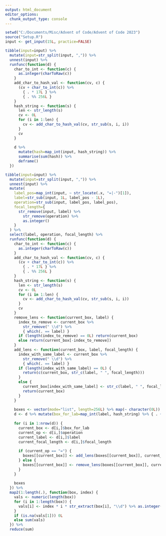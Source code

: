 ```yaml
---
output: html_document
editor_options: 
  chunk_output_type: console
---
```


```r

setwd("C:/Documents/Misc/Advent of Code/Advent of Code 2023")
source("Setup.R")
input <- get_input(15L, practice=FALSE)

```

```r

tibble(input=input) %>%
  mutate(input=str_split(input, ",")) %>%
  unnest(input) %>%
  runfunc(function(d) {
    char_to_int <- function(c) {
      as.integer(charToRaw(c))
    }
    add_char_to_hash_val <- function(cv, c) {
      (cv + char_to_int(c)) %>%
        { . * 17L } %>%
        { . %% 256L }
    }
    hash_string <- function(s) {
      len <- str_length(s)
      cv <- 0L
      for (i in 1:len) {
        cv <- add_char_to_hash_val(cv, str_sub(s, i, i))
      }
      cv
    }
    
    d %>%
      mutate(hash=map_int(input, hash_string)) %>%
      summarise(sum(hash)) %>%
      deframe()
  })

```

```r

tibble(input=input) %>%
  mutate(input=str_split(input, ",")) %>%
  unnest(input) %>%
  mutate(
    label_pos=map_int(input, ~ str_locate(.x, "=|-")[1]),
    label=str_sub(input, 1L, label_pos - 1L),
    operation=str_sub(input, label_pos, label_pos),
    focal_length={
      str_remove(input, label) %>%
        str_remove(operation) %>%
        as.integer()
    }
  ) %>%
  select(label, operation, focal_length) %>%
  runfunc(function(d) {
    char_to_int <- function(c) {
      as.integer(charToRaw(c))
    }
    add_char_to_hash_val <- function(cv, c) {
      (cv + char_to_int(c)) %>%
        { . * 17L } %>%
        { . %% 256L }
    }
    hash_string <- function(s) {
      len <- str_length(s)
      cv <- 0L
      for (i in 1:len) {
        cv <- add_char_to_hash_val(cv, str_sub(s, i, i))
      }
      cv
    }
    remove_lens <- function(current_box, label) {
      index_to_remove <- current_box %>%
        str_remove(" \\d") %>%
        { which(. == label) }
      if (length(index_to_remove) == 0L) return(current_box)
      else return(current_box[-index_to_remove])
    }
    add_lens <- function(current_box, label, focal_length) {
      index_with_same_label <- current_box %>%
        str_remove(" \\d") %>%
        { which(. == label) }
      if (length(index_with_same_label) == 0L) {
        return(c(current_box, str_c(label, " ", focal_length)))
      }
      else {
        current_box[index_with_same_label] <- str_c(label, " ", focal_length)
        return(current_box)
      }
    }
    
    boxes <- vector(mode="list", length=256L) %>% map(~ character(0L))
    d <- d %>% mutate(box_for_lab=map_int(label, hash_string) %>% { . + 1L })
    
    for (i in 1:nrow(d)) {
      current_box <- d[i,]$box_for_lab
      current_op <- d[i,]$operation
      current_label <- d[i,]$label
      current_focal_length <- d[i,]$focal_length
      
      if (current_op == "=") {
        boxes[[current_box]] <- add_lens(boxes[[current_box]], current_label, current_focal_length)
      } else {
        boxes[[current_box]] <- remove_lens(boxes[[current_box]], current_label)
      }
    }
    
    boxes
  }) %>%
  map2(1:length(.), function(box, index) {
    vals <- numeric(length(box))
    for (i in 1:length(box)) {
      vals[i] <- index * i * str_extract(box[i], "\\d") %>% as.integer()
    }
    if (is.na(vals[1])) 0L
    else sum(vals)
  }) %>%
  reduce(sum)

```
